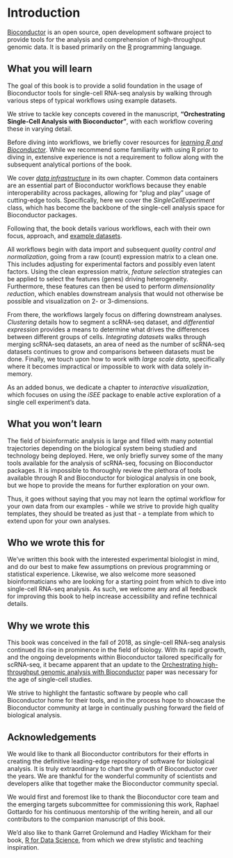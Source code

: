 # Introduction

[Bioconductor](https://bioconductor.org) is an open source, open development software project to provide tools for the analysis and comprehension of high-throughput genomic data. It is based primarily on the [R](http://www.r-project.org/) programming language.

## What you will learn

The goal of this book is to provide a solid foundation in the usage of Bioconductor tools for single-cell RNA-seq analysis by walking through various steps of typical workflows using example datasets. 

We strive to tackle key concepts covered in the manuscript, __"Orchestrating Single-Cell Analysis with Bioconductor"__, with each workflow covering these in varying detail.

Before diving into workflows, we briefly cover resources for [_learning R and Bioconductor_](#learning-r-and-bioconductor). While we recommend some familiarity with using R prior to diving in, extensive experience is not a requirement to follow along with the subsequent analytical portions of the book.

We cover [_data infrastructure_](#data-infrastructure) in its own chapter. Common data containers are an essential part of Bioconductor workflows because they enable interoperability across packages, allowing for "plug and play" usage of cutting-edge tools. Specifically, here we cover the _SingleCellExperiment_ class, which has become the backbone of the single-cell analysis space for Bioconductor packages.

Following that, the book details various workflows, each with their own focus, approach, and [example datasets](#about-the-data). 

All workflows begin with data import and subsequent _quality control and normalization_, going from a raw (count) expression matrix to a clean one. This includes adjusting for experimental factors and possibly even latent factors. Using the clean expression matrix, _feature selection_ strategies can be applied to select the features (genes) driving heterogeneity. Furthermore, these features can then be used to perform _dimensionality reduction_, which enables downstream analysis that would not otherwise be possible and visualization on 2- or 3-dimensions. 

From there, the workflows largely focus on differing downstream analyses. _Clustering_ details how to segment a scRNA-seq dataset, and _differential expression_  provides a means to determine what drives the differences between different groups of cells. _Integrating datasets_ walks through merging scRNA-seq datasets, an area of need as the number of scRNA-seq datasets continues to grow and comparisons between datasets must be done. Finally, we touch upon how to work with _large scale data_, specifically where it becomes impractical or impossible to work with data solely in-memory. 

As an added bonus, we dedicate a chapter to _interactive visualization_, which focuses on using the _iSEE_ package to enable active exploration of a single cell experiment's data.


## What you won't learn

The field of bioinformatic analysis is large and filled with many potential trajectories depending on the biological system being studied and technology being deployed. Here, we only briefly survey some of the many tools available for the analysis of scRNA-seq, focusing on Bioconductor packages. It is impossible to thoroughly review the plethora of tools available through R and Bioconductor for biological analysis in one book, but we hope to provide the means for further exploration on your own.

Thus, it goes without saying that you may not learn the optimal workflow for your own data from our examples - while we strive to provide high quality templates, they should be treated as just that - a template from which to extend upon for your own analyses. 


## Who we wrote this for

We've written this book with the interested experimental biologist in mind, and do our best to make few assumptions on previous programming or statistical experience. Likewise, we also welcome more seasoned bioinformaticians who are looking for a starting point from which to dive into single-cell RNA-seq analysis. As such, we welcome any and all feedback for improving this book to help increase accessibility and refine technical details.


## Why we wrote this

This book was conceived in the fall of 2018, as single-cell RNA-seq analysis continued its rise in prominence in the field of biology. With its rapid growth, and the ongoing developments within Bioconductor tailored specifically for scRNA-seq, it became apparent that an update to the [Orchestrating high-throughput genomic analysis with Bioconductor](https://www.nature.com/articles/nmeth.3252) paper was necessary for the age of single-cell studies.

We strive to highlight the fantastic software by people who call Bioconductor home for their tools, and in the process hope to showcase the Bioconductor community at large in continually pushing forward the field of biological analysis. 


## Acknowledgements

We would like to thank all Bioconductor contributors for their efforts in creating the definitive leading-edge repository of software for biological analysis. It is truly extraordinary to chart the growth of Bioconductor over the years. We are thankful for the wonderful community of scientists and developers alike that together make the Bioconductor community special.

We would first and foremost like to thank the Bioconductor core team and the emerging targets subcommittee for commissioning this work, Raphael Gottardo for his continuous mentorship of the writing herein, and all our contributors to the companion manuscript of this book.

We'd also like to thank Garret Grolemund and Hadley Wickham for their book, [R for Data Science](https://r4ds.had.co.nz/index.html), from which we drew stylistic and teaching inspiration.
